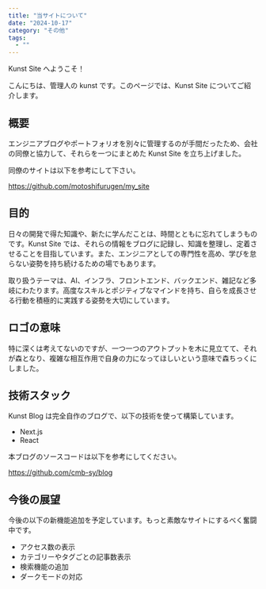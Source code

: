 ```yaml
---
title: "当サイトについて"
date: "2024-10-17"
category: "その他"
tags:
  - ""
---
```


Kunst Site へようこそ！

こんにちは、管理人の kunst です。このページでは、Kunst Site についてご紹介します。

## 概要

エンジニアブログやポートフォリオを別々に管理するのが手間だったため、会社の同僚と協力して、それらを一つにまとめた Kunst Site を立ち上げました。

同僚のサイトは以下を参考にして下さい。

https://github.com/motoshifurugen/my_site

## 目的

日々の開発で得た知識や、新たに学んだことは、時間とともに忘れてしまうものです。Kunst Site では、それらの情報をブログに記録し、知識を整理し、定着させることを目指しています。また、エンジニアとしての専門性を高め、学びを怠らない姿勢を持ち続けるための場でもあります。

取り扱うテーマは、AI、インフラ、フロントエンド、バックエンド、雑記など多岐にわたります。高度なスキルとポジティブなマインドを持ち、自らを成長させる行動を積極的に実践する姿勢を大切にしています。

## ロゴの意味

特に深くは考えてないのですが、一つ一つのアウトプットを木に見立てて、それが森となり、複雑な相互作用で自身の力になってほしいという意味で森ちっくにしました。

## 技術スタック

Kunst Blog は完全自作のブログで、以下の技術を使って構築しています。

- Next.js
- React

本ブログのソースコードは以下を参考にしてください。

https://github.com/cmb-sy/blog

## 今後の展望

今後の以下の新機能追加を予定しています。もっと素敵なサイトにするべく奮闘中です。

- アクセス数の表示
- カテゴリーやタグごとの記事数表示
- 検索機能の追加
- ダークモードの対応
